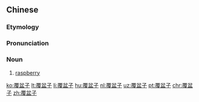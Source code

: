 ==Chinese==
{{zh-forms}}

===Etymology===
{{rfe|lang=zh}}

===Pronunciation===
{{zh-pron
|m=fùpénzi
|c=fuk1 pun4 zi2
|cat=n
}}

===Noun===
{{zh-noun}}

# [[raspberry]]

{{zh-cat|Fruits}}

[[ko:覆盆子]]
[[lt:覆盆子]]
[[li:覆盆子]]
[[hu:覆盆子]]
[[nl:覆盆子]]
[[uz:覆盆子]]
[[pt:覆盆子]]
[[chr:覆盆子]]
[[zh:覆盆子]]